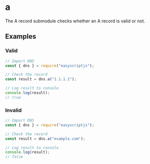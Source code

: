 # a
The A record submodule checks whether an A record is valid or not.

## Examples

### Valid

```js
// Import DNS
const { dns } = require("easyscriptjs");

// Check the record
const result = dns.a("1.1.1.1");

// Log result to console
console.log(result);
// true
```

### Invalid

```js
// Import DNS
const { dns } = require("easyscriptjs");

// Check the record
const result = dns.a("example.com");

// Log result to console
console.log(result);
// false
```
